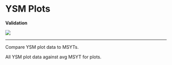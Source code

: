 # YSM Plots


**Validation**

![](images/ysm_plot.PNG)


___


Compare YSM plot data to MSYTs.

All YSM plot data against avg MSYT for plots.




